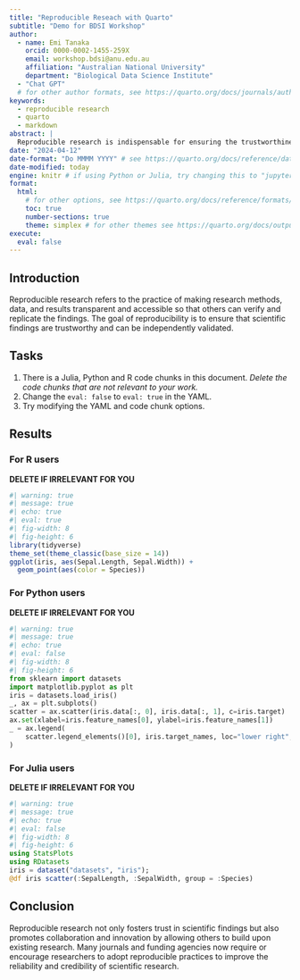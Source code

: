 ```yaml
---
title: "Reproducible Reseach with Quarto"
subtitle: "Demo for BDSI Workshop"
author:  
  - name: Emi Tanaka
    orcid: 0000-0002-1455-259X
    email: workshop.bdsi@anu.edu.au
    affiliation: "Australian National University"
    department: "Biological Data Science Institute"
  - "Chat GPT"
  # for other author formats, see https://quarto.org/docs/journals/authors.html
keywords: 
  - reproducible research
  - quarto 
  - markdown
abstract: | 
  Reproducible research is indispensable for ensuring the trustworthiness of scientific findings. This abstract explores its significance, emphasizing open access to data, code, and documentation. Key practices such as version control and reproducible environments are highlighted for their role in enhancing verifiability. Additionally, the integration of reproducibility criteria in peer review is discussed. Overall, reproducible research serves as a vital framework for advancing scientific knowledge with transparency and integrity.
date: "2024-04-12"
date-format: "Do MMMM YYYY" # see https://quarto.org/docs/reference/dates.html
date-modified: today
engine: knitr # if using Python or Julia, try changing this to "jupyter" if it is not working
format: 
  html:
    # for other options, see https://quarto.org/docs/reference/formats/html.html
    toc: true
    number-sections: true
    theme: simplex # for other themes see https://quarto.org/docs/output-formats/html-themes.html
execute: 
  eval: false
---
```


## Introduction 

Reproducible research refers to the practice of making research methods, data, and results transparent and accessible so that others can verify and replicate the findings. The goal of reproducibility is to ensure that scientific findings are trustworthy and can be independently validated.


## Tasks

::: callout-warning

1. There is a Julia, Python and R code chunks in this document. _Delete the code chunks that are not relevant to your work._
2. Change the `eval: false` to `eval: true` in the YAML.
3. Try modifying the YAML and code chunk options.

:::


## Results 

### For **R** users 

**DELETE IF IRRELEVANT FOR YOU**

```r
#| warning: true
#| message: true
#| echo: true
#| eval: true
#| fig-width: 8
#| fig-height: 6
library(tidyverse)
theme_set(theme_classic(base_size = 14))
ggplot(iris, aes(Sepal.Length, Sepal.Width)) +
  geom_point(aes(color = Species))
```

### For **Python** users

**DELETE IF IRRELEVANT FOR YOU**


```python
#| warning: true
#| message: true
#| echo: true
#| eval: false
#| fig-width: 8
#| fig-height: 6
from sklearn import datasets
import matplotlib.pyplot as plt
iris = datasets.load_iris()
_, ax = plt.subplots()
scatter = ax.scatter(iris.data[:, 0], iris.data[:, 1], c=iris.target)
ax.set(xlabel=iris.feature_names[0], ylabel=iris.feature_names[1])
_ = ax.legend(
    scatter.legend_elements()[0], iris.target_names, loc="lower right", title="Species"
)
```

### For **Julia** users

**DELETE IF IRRELEVANT FOR YOU**


```julia
#| warning: true
#| message: true
#| echo: true
#| eval: false
#| fig-width: 8
#| fig-height: 6
using StatsPlots
using RDatasets
iris = dataset("datasets", "iris");
@df iris scatter(:SepalLength, :SepalWidth, group = :Species)
```


## Conclusion 

Reproducible research not only fosters trust in scientific findings but also promotes collaboration and innovation by allowing others to build upon existing research. Many journals and funding agencies now require or encourage researchers to adopt reproducible practices to improve the reliability and credibility of scientific research.